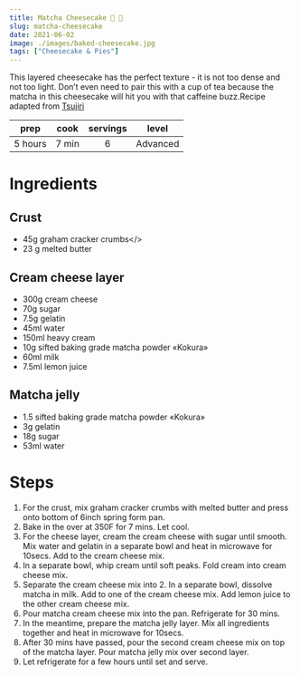 ```yaml
---
title: Matcha Cheesecake 🍵 🍰
slug: matcha-cheesecake
date: 2021-06-02
image: ./images/baked-cheesecake.jpg
tags: ["Cheesecake & Pies"]
---
```


<StyledParagraph>This layered cheesecake has the perfect texture - it is not too dense and not too light. Don’t even need to pair this with a cup of tea because the matcha in this cheesecake will hit you with that caffeine buzz.Recipe adapted from <a href= "https://www.tsujiriquebec.ca/blogs/recette/gateau-matcha-au-fromage" target="_blank"  rel="noreferrer noopener">Tsujiri</a></StyledParagraph>

| prep | cook | servings | level |
| :--: | :--: | :------: | :---: |
| 5 hours | 7 min |  6  | Advanced  |

# Ingredients

## Crust
- <ListItem>45g graham cracker crumbs</>
- <ListItem>23 g melted butter</ListItem>

## Cream cheese layer
- <ListItem>300g cream cheese</ListItem>
- <ListItem>70g sugar</ListItem>
- <ListItem>7.5g gelatin</ListItem>
- <ListItem>45ml water</ListItem>
- <ListItem>150ml heavy cream</ListItem>
- <ListItem>10g sifted baking grade matcha powder «Kokura»</ListItem>
- <ListItem>60ml milk</ListItem>
- <ListItem>7.5ml lemon juice</ListItem>

## Matcha jelly
- <ListItem>1.5 sifted baking grade matcha powder «Kokura»</ListItem>
- <ListItem>3g gelatin</ListItem>
- <ListItem>18g sugar</ListItem>
- <ListItem>53ml water</ListItem>

# Steps 
1. For the crust, mix graham cracker crumbs with melted butter and press onto bottom of 6inch spring form pan.
2. Bake in the over at 350F for 7 mins. Let cool.
3. For the cheese layer, cream the cream cheese with sugar until smooth. Mix water and gelatin in a separate bowl and heat in microwave for 10secs. Add to the cream cheese mix. 
4. In a separate bowl, whip cream until soft peaks. Fold cream into cream cheese mix. 
5. Separate the cream cheese mix into 2. In a separate bowl, dissolve matcha in milk. Add to one of the cream cheese mix. Add lemon juice to the other cream cheese mix.
6. Pour matcha cream cheese mix into the pan. Refrigerate for 30 mins. 
7. In the meantime, prepare the matcha jelly layer. Mix all ingredients together and heat in microwave for 10secs. 
8. After 30 mins have passed, pour the second cream cheese mix on top of the matcha layer. Pour matcha jelly mix over second layer.
9. Let refrigerate for a few hours until set and serve.